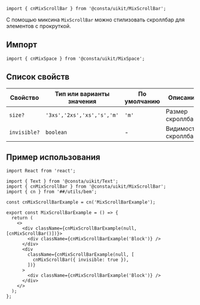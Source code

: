 
```tsx
import { cnMixScrollBar } from '@consta/uikit/MixScrollBar';
```

С помощью миксина `MixScrollBar` можно стилизовать скроллбар для элементов с прокруткой.

<MixScrollBarExampleSize />

## Импорт

```tsx
import { cnMixSpace } from '@consta/uikit/MixSpace';
```

## Список свойств

| Свойство     | Тип или варианты значения  | По умолчанию | Описание             |
| ------------ | -------------------------- | ------------ | -------------------- |
| `size?`      | `'3xs','2xs','xs','s','m'` | `'m'`        | Размер скроллбара    |
| `invisible?` | `boolean`                  | -            | Видимость скроллбара |

## Пример использования

```tsx
import React from 'react';

import { Text } from '@consta/uikit/Text';
import { cnMixScrollBar } from '@consta/uikit/MixScrollBar';
import { cn } from '##/utils/bem';

const cnMixScrollBarExample = cn('MixScrollBarExample');

export const MixScrollBarExample = () => {
  return (
    <>
      <div className={cnMixScrollBarExample(null, [cnMixScrollBar()])}>
        <div className={cnMixScrollBarExample('Block')} />
      </div>
      <div
        className={cnMixScrollBarExample(null, [
          cnMixScrollBar({ invisible: true }),
        ])}
      >
        <div className={cnMixScrollBarExample('Block')} />
      </div>
    </>
  );
};
```

<MixScrollBarExample />

